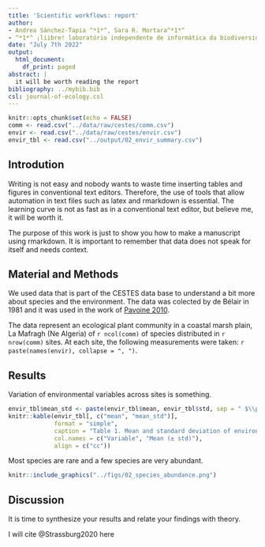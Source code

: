 ```yaml
---
title: 'Scientific workflows: report'
author:
- Andrea Sánchez-Tapia ^*1*^, Sara R. Mortara^*1*^
- ^*1*^ ¡liibre! laboratório independente de informática da biodiversidade e reprodutibilidade em ecologia
date: "July 7th 2022"
output:
  html_document:
    df_print: paged
abstract: |
  it will be worth reading the report
bibliography: ../mybib.bib
csl: journal-of-ecology.csl
---
```


```r

knitr::opts_chunk$set(echo = FALSE)
comm <- read.csv("../data/raw/cestes/comm.csv")
envir <- read.csv("../data/raw/cestes/envir.csv")
envir_tbl <- read.csv("../output/02_envir_summary.csv")

```

## Introdution

Writing is not easy and nobody wants to waste time inserting tables and figures in conventional text editors. Therefore, the use of tools that allow automation in text files such as latex and rmarkdown is essential. The learning curve is not as fast as in a conventional text editor, but believe me, it will be worth it.

The purpose of this work is just to show you how to make a manuscript using rmarkdown. It is important to remember that data does not speak for itself and needs context.

## Material and Methods

We used data that is part of the CESTES data base to understand a bit more about species and the environment. The data was colected by de Bélair in 1981 and it was used in the work of [Pavoine 2010](https://doi.org/10.1111/j.1365-2745.2010.01743.x). 

The data represent an ecological plant community in a coastal marsh plain, La Mafragh (Ne Algeria) of `r ncol(comm)` of species distributed in `r nrow(comm)` sites. At each site, the following measurements were taken: `r paste(names(envir), collapse = ", ")`.


## Results

Variation of environmental variables across sites is something. 


```r
envir_tbl$mean_std <- paste(envir_tbl$mean, envir_tbl$std, sep = " $\\pm$ ")
knitr::kable(envir_tbl[, c("mean", "mean_std")], 
             format = "simple",
             caption = "Table 1. Mean and standard deviation of environmental metrics across sites", 
             col.names = c("Variable", "Mean (± std)"), 
             align = c("cc"))
```


Most species are rare and a few species are very abundant. 


```r
knitr::include_graphics("../figs/02_species_abundance.png")
```



## Discussion

It is time to synthesize your results and relate your findings with theory.

I will cite @Strassburg2020 here
